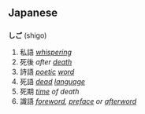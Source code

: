 ==Japanese==
==={{Furigana}}===

'''しご''' (shigo)

# 私語 ''[[whispering]]''
# 死後 ''after [[death]]''
# 詩語 ''[[poetic]] [[word]]''
# 死語 ''[[dead]] [[language]]''
# 死期 ''[[time]] of death''
# 識語 ''[[foreword]], [[preface]] or [[afterword]]''